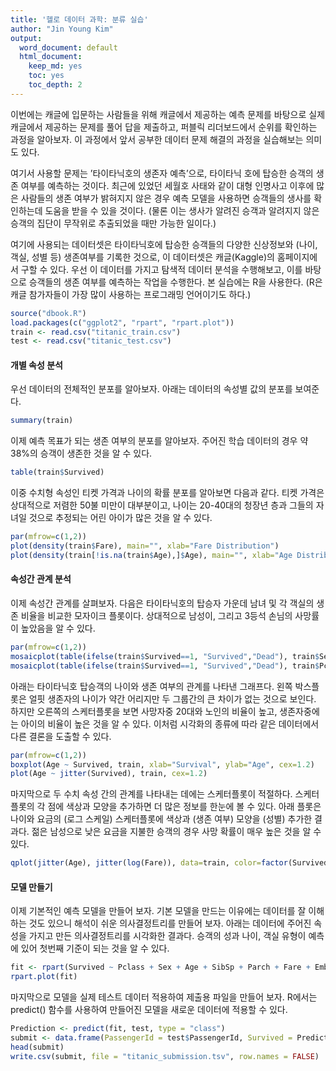 ```yaml
---
title: '헬로 데이터 과학: 분류 실습'
author: "Jin Young Kim"
output:
  word_document: default
  html_document:
    keep_md: yes
    toc: yes
    toc_depth: 2
---
```


이번에는 캐글에 입문하는 사람들을 위해 캐글에서 제공하는 예측 문제를 바탕으로 실제 캐글에서 제공하는 문제를 풀어 답을 제출하고, 퍼블릭 리더보드에서 순위를 확인하는 과정을 알아보자. 이 과정에서 앞서 공부한 데이터 문제 해결의 과정을 실습해보는 의미도 있다.

여기서 사용할 문제는 '타이타닉호의 생존자 예측'으로, 타이타닉 호에 탑승한 승객의 생존 여부를 예측하는 것이다. 최근에 있었던 세월호 사태와 같이 대형 인명사고 이후에 많은 사람들의 생존 여부가 밝혀지지 않은 경우 예측 모델을 사용하면 승객들의 생사를 확인하는데 도움을 받을 수 있을 것이다. (물론 이는 생사가 알려진 승객과 알려지지 않은 승객의 집단이 무작위로 추출되었을 때만 가능한 일이다.)

여기에 사용되는 데이터셋은 타이타닉호에 탑승한 승객들의 다양한 신상정보와 (나이, 객실, 성별 등) 생존여부를 기록한 것으로, 이 데이터셋은 캐글(Kaggle)의 홈페이지에서 구할 수 있다. 우선 이 데이터를 가지고 탐색적 데이터 분석을 수행해보고, 이를 바탕으로 승객들의 생존 여부를 예측하는 작업을 수행한다. 본 실습에는 R을 사용한다. (R은 캐글 참가자들이 가장 많이 사용하는 프로그래밍 언어이기도 하다.)


```r
source("dbook.R")
load.packages(c("ggplot2", "rpart", "rpart.plot"))
train <- read.csv("titanic_train.csv")
test <- read.csv("titanic_test.csv")
```


#### 개별 속성 분석

우선 데이터의 전체적인 분포를 알아보자. 아래는 데이터의 속성별 값의 분포를 보여준다.

```r
summary(train)
```

이제 예측 목표가 되는 생존 여부의 분포를 알아보자. 주어진 학습 데이터의 경우 약 38%의 승객이 생존한 것을 알 수 있다.

```r
table(train$Survived)
```


이중 수치형 속성인 티켓 가격과 나이의 확률 분포를 알아보면 다음과 같다. 티켓 가격은 상대적으로 저렴한 50불 미만이 대부분이고, 나이는 20-40대의 청장년 층과 그들의 자녀일 것으로 추정되는 어린 아이가 많은 것을 알 수 있다.

```r
par(mfrow=c(1,2))
plot(density(train$Fare), main="", xlab="Fare Distribution")
plot(density(train[!is.na(train$Age),]$Age), main="", xlab="Age Distribution")
```

#### 속성간 관계 분석

이제 속성간 관계를 살펴보자. 다음은 타이타닉호의 탑승자 가운데 남녀 및 각 객실의 생존 비율을 비교한 모자이크 플롯이다. 상대적으로 남성이, 그리고 3등석 손님의 사망률이 높았음을 알 수 있다.

```r
par(mfrow=c(1,2))
mosaicplot(table(ifelse(train$Survived==1, "Survived","Dead"), train$Sex), main="", cex=1.2)
mosaicplot(table(ifelse(train$Survived==1, "Survived","Dead"), train$Pclass), main="", cex=1.2)
```

아래는 타이타닉호 탑승객의 나이와 생존 여부의 관계를 나타낸 그래프다. 왼쪽 박스플롯은 얼핏 생존자의 나이가 약간 어리지만 두 그룹간의 큰 차이가 없는 것으로 보인다. 하지만 오른쪽의 스케터플롯을 보면 사망자중 20대와 노인의 비율이 높고, 생존자중에는 아이의 비율이 높은 것을 알 수 있다. 이처럼 시각화의 종류에 따라 같은 데이터에서 다른 결론을 도출할 수 있다.

```r
par(mfrow=c(1,2))
boxplot(Age ~ Survived, train, xlab="Survival", ylab="Age", cex=1.2)
plot(Age ~ jitter(Survived), train, cex=1.2)
```

마지막으로 두 수치 속성 간의 관계를 나타내는 데에는 스케터플롯이 적절하다. 스케터플롯의 각 점에 색상과 모양을 추가하면 더 많은 정보를 한눈에 볼 수 있다. 아래 플롯은 나이와 요금의 (로그 스케일) 스케터플롯에 색상과 (생존 여부) 모양을 (성별) 추가한 결과다. 젊은 남성으로 낮은 요금을 지불한 승객의 경우 사망 확률이 매우 높은 것을 알 수 있다.

```r
qplot(jitter(Age), jitter(log(Fare)), data=train, color=factor(Survived), shape=factor(Sex))
```

#### 모델 만들기

이제 기본적인 예측 모델을 만들어 보자. 기본 모델을 만드는 이유에는 데이터를 잘 이해하는 것도 있으니 해석이 쉬운 의사결정트리를 만들어 보자. 아래는 데이터에 주어진 속성을 가지고 만든 의사결정트리를 시각화한 결과다. 승객의 성과 나이, 객실 유형이 예측에 있어 첫번째 기준이 되는 것을 알 수 있다.

```r
fit <- rpart(Survived ~ Pclass + Sex + Age + SibSp + Parch + Fare + Embarked, data=train, method="class")
rpart.plot(fit)
```

마지막으로 모델을 실제 테스트 데이터 적용하여 제출용 파일을 만들어 보자. R에서는 predict() 함수를 사용하여 만들어진 모델을 새로운 데이터에 적용할 수 있다.

```r
Prediction <- predict(fit, test, type = "class")
submit <- data.frame(PassengerId = test$PassengerId, Survived = Prediction)
head(submit)
write.csv(submit, file = "titanic_submission.tsv", row.names = FALSE)
```
